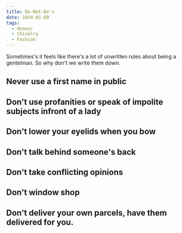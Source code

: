 ```yaml
---
title: Do-Not-Do's
date: 1834-01-09
tags:
  - Honour
  - Chivalry  
  - Fashion 
---
```


Sometimes's it feels like there's a lot of unwritten rules about being a gentelman. So why don't we write them down.

## Never use a first name in public

## Don't use profanities or speak of impolite subjects infront of a lady

## Don't lower your eyelids when you bow

## Don't talk behind someone's back

## Don't take conflicting opinions

## Don't window shop

## Don't deliver your own parcels, have them delivered for you.

